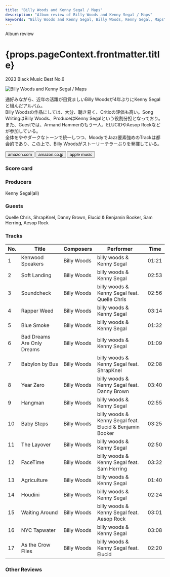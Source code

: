 ```yaml
---
title: "Billy Woods and Kenny Segal / Maps"
description: "Album review of Billy Woods and Kenny Segal / Maps"
keywords: "Billy Woods and Kenny Segal, Billy Woods, Kenny Segal, Maps"
---
```






<p className="largeP">Album review</p>
<h1 className="h1--no--margin">{props.pageContext.frontmatter.title}</h1>
<p className="largeP">
  <Link to="/best50/2023/">2023 Black Music Best No.6</Link>
</p>

<Row  className="image-card-group">
	<Column colMd={3} colLg={4} noGutterMdLeft="">
       <ImageCard>

![Billy Woods and Kenny Segal / Maps](../../images/cd/billywoodskennysegal1L.jpg)

</ImageCard>
	</Column>
	<Column colMd={4} colLg={8} noGutterMdLeft="">
		<p>
			通好みながら、近年の活躍が目覚ましいBilly Woodsが4年ぶりにKenny Segalと組んだアルバム。
			<br/>Billy Woodsの作品にしては、大分、聴き易く、Criticの評価も高い。Song WritingはBilly Woods、ProduceはKenny Segalという役割分担となっており。また、Guestでは、Armand Hammerのもう一人、ELUCIDやAesop Rockなどが参加している。
			<br/>全体をややダークなトーンで統一しつつ、MoodyでJazz要素強めのTrackは都会的であり、この上で、Billy Woodsがストーリーテラーぶりを発揮している。
		</p>
		<div>
		  <Button className="button-right-mergin"  href="https://amzn.to/45J6WaB" renderIcon={ArrowUpRight} size='sm' kind='primary'>
  	    amazon.com
  	  </Button>
  	  <Button className="button-right-mergin"  href="https://amzn.to/45J6WaB" renderIcon={ArrowUpRight} size='sm' kind='secondary'>
  	    amazon.co.jp
  	  </Button>
			<Button className="button-right-mergin"  href="https://apple.co/464WSs1" renderIcon={ArrowUpRight} size='sm' kind='tertiary'>
  	   	apple music
  	  </Button>
			<AdvJS2/>
		</div>
	</Column>
</Row>
<Row >
	<Column colMd={4} colLg={4} noGutterMdLeft="">
		<div>
		  <h3>Score card</h3>
			<SliderJS1 value="1" />
		  <SliderJS2 value="2" />
			<SliderJS3 value="3" />
		  <SliderJS4 value="8" />
		</div>
	</Column>
	<Column colMd={8} colLg={8} noGutterMdLeft="">
		<div>
			<h3>Producers</h3>
			<p>
				Kenny Segal(all)
			</p>
			<h3>Guests</h3>
			<p>
				Quelle Chris, ShrapKnel, Danny Brown, Elucid & Benjamin Booker, Sam Herring, Aesop Rock
			</p>
		</div>
	</Column>
</Row>

<h3>Tracks</h3>

| No. | Title                      | Composers   | Performer                                                | Time  |
| --- | -------------------------- | ----------- | -------------------------------------------------------- | ----- |
| 1   | Kenwood Speakers           | Billy Woods | billy woods & Kenny Segal                                | 01:21 |
| 2   | Soft Landing               | Billy Woods | billy woods & Kenny Segal                                | 02:53 |
| 3   | Soundcheck                 | Billy Woods | billy woods & Kenny Segal feat. Quelle Chris             | 02:56 |
| 4   | Rapper Weed                | Billy Woods | billy woods & Kenny Segal                                | 03:14 |
| 5   | Blue Smoke                 | Billy Woods | billy woods & Kenny Segal                                | 01:32 |
| 6   | Bad Dreams Are Only Dreams | Billy Woods | billy woods & Kenny Segal                                | 01:09 |
| 7   | Babylon by Bus             | Billy Woods | billy woods & Kenny Segal feat. ShrapKnel                | 02:08 |
| 8   | Year Zero                  | Billy Woods | billy woods & Kenny Segal feat. Danny Brown              | 03:40 |
| 9   | Hangman                    | Billy Woods | billy woods & Kenny Segal                                | 02:55 |
| 10  | Baby Steps                 | Billy Woods | billy woods & Kenny Segal feat. Elucid & Benjamin Booker | 03:25 |
| 11  | The Layover                | Billy Woods | billy woods & Kenny Segal                                | 02:50 |
| 12  | FaceTime                   | Billy Woods | billy woods & Kenny Segal feat. Sam Herring              | 03:32 |
| 13  | Agriculture                | Billy Woods | billy woods & Kenny Segal                                | 01:40 |
| 14  | Houdini                    | Billy Woods | billy woods & Kenny Segal                                | 02:24 |
| 15  | Waiting Around             | Billy Woods | billy woods & Kenny Segal feat. Aesop Rock               | 03:01 |
| 16  | NYC Tapwater               | Billy Woods | billy woods & Kenny Segal                                | 03:08 |
| 17  | As the Crow Flies          | Billy Woods | billy woods & Kenny Segal feat. Elucid                   | 02:20 |

<h3>Other Reviews</h3>

<Row>
  <Column colMd={3} colLg={3} noGutterMdLeft>
    <Review1 />
  </Column>
</Row>

<AdvJS3 />
